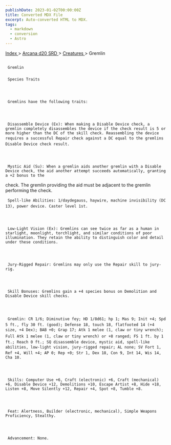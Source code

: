 ```yaml
---
publishDate: 2023-01-02T00:00:00Z
title: Converted MDX File
excerpt: Auto-converted HTML to MDX.
tags:
  - markdown
  - conversion
  - Astro
---
```







[
      Index
     ](-index)
     >
     [
      Arcana d20 SRD
     ](arcana-d20-srd-index)
     >
     [
      Creatures
     ](arcana-d20-srd-creatures-index)
     > Gremlin
    





## 
     Gremlin
    


### 
     Species Traits
    



     Gremlins have the following traits:
    



     Disassemble Device (Ex): When making a Disable Device check, a gremlin completely disassembles the device if the check result is 5 or more higher than the DC of the skill check. Reassembling the device requires a successful Repair check against a DC equal to the gremlins Disable Device check result.
    



     Mystic Aid (Su): When a gremlin aids another gremlin with a Disable Device check, the aid another attempt succeeds automatically, granting a +2 bonus to the
check. The gremlin providing the aid must be adjacent to the gremlin performing the check.
    



     Spell-like Abilities: 1/daydegauss, haywire, machine invisibility (DC 13), power device. Caster level 1st.
    



     Low-Light Vision (Ex): Gremlins can see twice as far as a human in starlight, moonlight, torchlight, and similar conditions of poor illumination. They retain the ability to distinguish color and detail under these conditions.
    



     Jury-Rigged Repair: Gremlins may only use the Repair skill to jury-rig.
    



     Skill Bonuses: Gremlins gain a +4 species bonus on Demolition and Disable Device skill checks.
    



     Gremlin: CR 1/6; Diminutive fey; HD 1/8d61; hp 1; Mas 9; Init +4; Spd 5 ft., fly 30 ft. (good); Defense 18, touch 18, flatfooted 14 (+4 size, +4 Dex); BAB +0; Grap 17; Atk 1 melee (1, claw or tiny wrench); Full Atk 1 melee (1, claw or tiny wrench) or +8 ranged; FS 1 ft. by 1 ft.; Reach 0 ft.; SQ disassemble device, mystic aid, spell-like abilities, low-light vision, jury-rigged repair; AL none; SV Fort 1, Ref +4, Will +4; AP 0; Rep +0; Str 1, Dex 18, Con 9, Int 14, Wis 14, Cha 10.
    



     Skills: Computer Use +6, Craft (electronic) +6, Craft (mechanical) +6, Disable Device +12, Demolitions +10, Escape Artist +8, Hide +18, Listen +8, Move Silently +12, Repair +4, Spot +8, Tumble +8.
    



     Feat: Alertness, Builder (electronic, mechanical), Simple Weapons Proficiency, Stealthy.
    



     Advancement: None.
    




